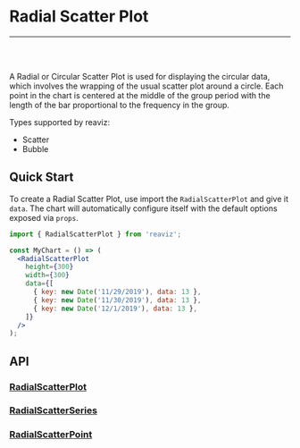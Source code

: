 
<Meta title="Docs|Chart Types/Radial Scatter Plot" />

# Radial Scatter Plot

---
<br />
<Story id="charts-scatter-plot-radial--simple" />
<br />

A Radial or Circular Scatter Plot is used for displaying the circular data, which involves the
wrapping of the usual scatter plot around a circle. Each point in the chart is centered at
the middle of the group period with the length of the bar proportional to the frequency in the group.

Types supported by reaviz:

- Scatter
- Bubble

## Quick Start
To create a Radial Scatter Plot, use import the `RadialScatterPlot` and give it `data`. The chart
will automatically configure itself with the default options exposed via `props`.

```jsx
import { RadialScatterPlot } from 'reaviz';

const MyChart = () => (
  <RadialScatterPlot
    height={300}
    width={300}
    data={[
      { key: new Date('11/29/2019'), data: 13 },
      { key: new Date('11/30/2019'), data: 13 },
      { key: new Date('12/1/2019'), data: 13 },
    ]}
  />
);
```

## API
### [RadialScatterPlot](https://github.com/jask-oss/reaviz/blob/master/src/RadialScatterPlot/RadialScatterPlot.tsx)
<Props of={RadialScatterPlot} />

### [RadialScatterSeries](https://github.com/jask-oss/reaviz/blob/master/src/RadialScatterPlot/RadialScatterSeries/RadialScatterSeries.tsx)
<Props of={RadialScatterSeries} />

### [RadialScatterPoint](https://github.com/jask-oss/reaviz/blob/master/src/RadialScatterPlot/RadialScatterSeries/RadialScatterPoint.tsx)
<Props of={RadialScatterPoint} />
